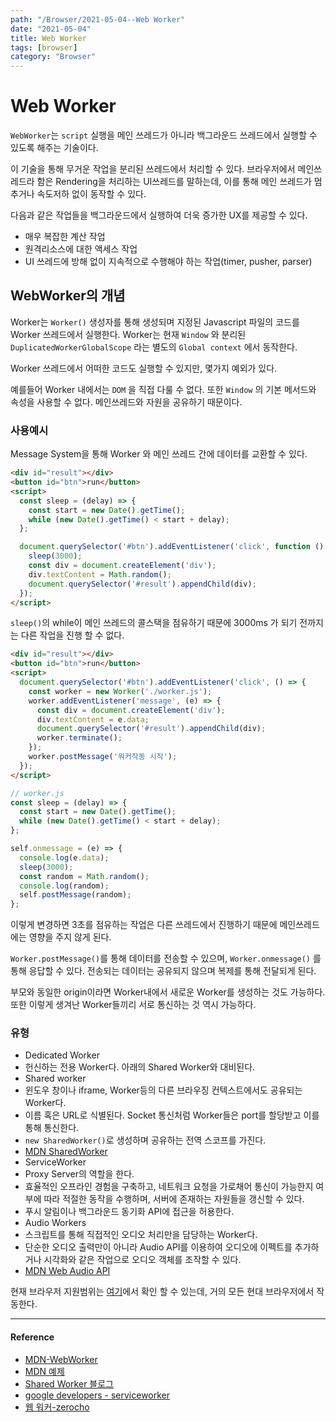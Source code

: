 ---
path: "/Browser/2021-05-04--Web Worker"
date: "2021-05-04"
title: Web Worker
tags: [browser]
category: "Browser"
---

# Web Worker

`WebWorker`는 `script` 실행을 메인 쓰레드가 아니라 백그라운드 쓰레드에서 실행할 수 있도록 해주는 기술이다.

이 기술을 통해 무거운 작업을 분리된 쓰레드에서 처리할 수 있다. 브라우저에서 메인쓰레드라 함은 Rendering을 처리하는 UI쓰레드를 말하는데, 이를 통해 메인 쓰레드가 멈추거나 속도저하 없이 동작할 수 있다.

다음과 같은 작업들을 백그라운드에서 실행하여 더욱 증가한 UX를 제공할 수 있다.

- 매우 복잡한 계산 작업
- 원격리소스에 대한 액세스 작업
- UI 쓰레드에 방해 없이 지속적으로 수행해야 하는 작업(timer, pusher, parser)

## WebWorker의 개념

Worker는 `Worker()` 생성자를 통해 생성되며 지정된 Javascript 파일의 코드를 Worker 쓰레드에서 실행한다. Worker는 현재 `Window` 와 분리된 `DuplicatedWorkerGlobalScope` 라는 별도의 `Global context` 에서 동작한다.

Worker 쓰레드에서 어떠한 코드도 실행할 수 있지만, 몇가지 예외가 있다.

예를들어 Worker 내에서는 `DOM` 을 직접 다룰 수 없다. 또한 `Window` 의 기본 메서드와 속성을 사용할 수 없다. 메인쓰레드와 자원을 공유하기 때문이다.

### 사용예시

Message System을 통해 Worker 와 메인 쓰레드 간에 데이터를 교환할 수 있다.

```html
<div id="result"></div>
<button id="btn">run</button>
<script>
  const sleep = (delay) => {
    const start = new Date().getTime();
    while (new Date().getTime() < start + delay);
  };

  document.querySelector('#btn').addEventListener('click', function () {
    sleep(3000);
    const div = document.createElement('div');
    div.textContent = Math.random();
    document.querySelector('#result').appendChild(div);
  });
</script>
```

`sleep()`의 while이 메인 쓰레드의 콜스택을 점유하기 때문에 3000ms 가 되기 전까지는 다른 작업을 진행 할 수 없다.

```html
<div id="result"></div>
<button id="btn">run</button>
<script>
  document.querySelector('#btn').addEventListener('click', () => {
    const worker = new Worker('./worker.js');
    worker.addEventListener('message', (e) => {
      const div = document.createElement('div');
      div.textContent = e.data;
      document.querySelector('#result').appendChild(div);
      worker.terminate();
    });
    worker.postMessage('워커작동 시작');
  });
</script>
```

```js
// worker.js
const sleep = (delay) => {
  const start = new Date().getTime();
  while (new Date().getTime() < start + delay);
};

self.onmessage = (e) => {
  console.log(e.data);
  sleep(3000);
  const random = Math.random();
  console.log(random);
  self.postMessage(random);
};
```

이렇게 변경하면 3초를 점유하는 작업은 다른 쓰레드에서 진행하기 때문에 메인쓰레드에는 영향을 주지 않게 된다.

`Worker.postMessage()`를 통해 데이터를 전송할 수 있으며, `Worker.onmessage()` 를 통해 응답할 수 있다. 전송되는 데이터는 공유되지 않으며 복제를 통해 전달되게 된다.

부모와 동일한 origin이라면 Worker내에서 새로운 Worker를 생성하는 것도 가능하다. 또한 이렇게 생겨난 Worker들끼리 서로 통신하는 것 역시 가능하다.

### 유형

- Dedicated Worker
- 헌신하는 전용 Worker다. 아래의 Shared Worker와 대비된다.
- Shared worker
- 윈도우 창이나 iframe, Worker등의 다른 브라우징 컨텍스트에서도 공유되는 Worker다.
- 이름 혹은 URL로 식별된다. Socket 통신처럼 Worker들은 port를 할당받고 이를 통해 통신한다.
- `new SharedWorker()`로 생성하며 공유하는 전역 스코프를 가진다.
- [MDN SharedWorker](https://developer.mozilla.org/ko/docs/Web/API/SharedWorker)
- ServiceWorker
- Proxy Server의 역할을 한다.
- 효율적인 오프라인 경험을 구축하고, 네트워크 요청을 가로채어 통신이 가능한지 여부에 따라 적절한 동작을 수행하며, 서버에 존재하는 자원들을 갱신할 수 있다.
- 푸시 알림이나 백그라운드 동기화 API에 접근을 허용한다.
- Audio Workers
- 스크립트를 통해 직접적인 오디오 처리만을 담당하는 Worker다.
- 단순한 오디오 출력만이 아니라 Audio API를 이용하여 오디오에 이펙트를 추가하거나 시각화와 같은 작업으로 오디오 객체를 조작할 수 있다.
- [MDN Web Audio API](https://developer.mozilla.org/ko/docs/Web/API/Web_Audio_API)

현재 브라우저 지원범위는 [여기](http://caniuse.com/#search=webworker)에서 확인 할 수 있는데, 거의 모든 현대 브라우저에서 작동한다.

---

#### Reference

- [MDN-WebWorker](https://developer.mozilla.org/ko/docs/Web/API/Web_Workers_API)
- [MDN 예제](https://github.com/mdn/simple-web-worker)
- [Shared Worker 블로그](https://m.blog.naver.com/sef16/70163116505)
- [google developers - serviceworker](https://developers.google.com/web/fundamentals/primers/service-workers?hl=ko)
- [웹 워커-zerocho](https://www.zerocho.com/category/HTML&DOM/post/5a85672158a199001b42ed9c)
